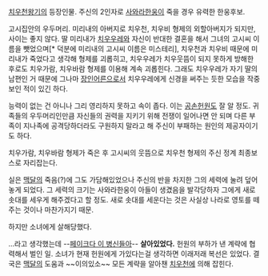 [[치우천왕기]]의 등장인물.
주신의 2인자로 [[사와라한웅]]이 죽을 경우 유력한 한웅후보.

고시집안의 우두머리. 미리내의 아버지로 치우천, 치우비 형제의 외할아버지가 되지만, 사이는 좋지 않다. 딸 미리내가 [[치우우레]]와 자신이 반대한 결혼을 해서 그녀의 고시씨 이름을 뺏었으며[* 덕분에 미리내의 고시씨 이름은 미스테리], 치우천과 치우비 때문에 미리내가 죽었다고 생각해 형제를 괴롭히고, 치우우레가 치우웃뜸이 되지 못하게 방해한 후로도 치우가람, 치우바람 형제를 이용해 계속 괴롭힌다. 그래도 치우우레가 자기 딸의 남편인 거 때문에 그나마 [[장인어른]]으로서 치우우레에게 신경을 써주는 듯한 모습을 작중 보인 적이 있긴 하다.

능력이 없는 건 아니나 그리 영리하지 못하고 속이 좁다. 이는 [[공손헌원]]도 잘 알 정도.
귀족들의 우두머리인만큼 자신들의 권력을 지키기 위해 전쟁이 일어나면 안 되며 다른 부족이 지나족에 공격당하더라도 구원하지 말라고 해 주신이 부패하는 원인의 제공자이기도 하다.

치우가람, 치우바람 형제가 죽은 후 고시씨의 웃뜸으로 치우천 형제의 주신 정계 최종보스로 자리잡는다.

실은 [[맥달]]의 죽음(?)에 그도 가담해있었으나 주신의 반을 차지한 그의 세력에 눌려 덮어놓게 되었다. 그 세력의 크기는 사와라한웅이 아들이 생겼음을 발각당하자 그에게 새로 솟대를 세우게 해주겠다고 할 정도. 새로 솟대를 세운다는 것은 사실상 나라로 영토를 떼주는 것이나 마찬가지기 때문. 

하지만 소녀에게 살해당했다.





…라고 생각했는데 --[[페이크다 이 병신들아]]-- '''살아있었다.''' 헌원의 부하가 낸 계략에 협력해서 벌인 일. 소녀가 현재 헌원에게 가있다는걸 생각하면 이래저래 복선은 있었다. 결국은 [[맥달]]의 도움과 ~~이의있소~~ 모든 계략을 알아챈 [[치우천]]에 의해 잡힌다.
